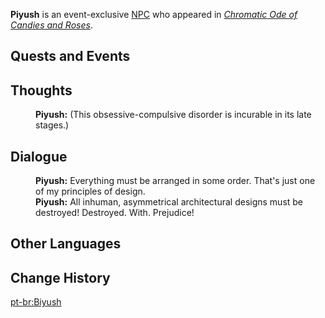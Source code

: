 {{Meta
<!-- Remove this template after adding the missing info -->
|missing_NPC_profile  = yes
}}
{{Character Infobox
|type             = Event NPC
|image            = NPC Piyush.png
|realname         = <!-- Optional, if different from in-game name -->
|deceased         = <!-- Past (for deceased prior to events of the game) or free response -->
|region           = Sumeru
|location         = Sumeru
|affiliation      = Kshahrewar
|title            = 

|ancestry         = <!-- Clan/family -->
|father           = 
|mother           = 
|spouse           = 
|sibling          = 
|child            = 
|relative         = 

|voiceEN          = 
|voiceCN          = 
|voiceJP          = 
|voiceKR          = 
}}
'''Piyush''' is an event-exclusive [[NPC]] who appeared in ''[[Chromatic Ode of Candies and Roses]]''.
<!--
==Location==
{{subst:#tag:gallery|
NPC Location {{subst:#titleparts:{{subst:PAGENAME}}}}.png{{subst:!}}{{subst:#titleparts:{{subst:PAGENAME}}}}'s location
NPC Location {{subst:#titleparts:{{subst:PAGENAME}}}} Context.png{{subst:!}}Additional context
}}
-->
<!--
==Profile==
Detailed story/lore information goes here.
''(To be added.)''

===Appearance===
Keep appearance section short and concise. Limit to 2 paragraphs with 3-4 sentences each.
''(To be added.)''
-->
==Quests and Events==
{{Quests and Events}}

==Thoughts==
{{All Schemes to Know Explanation|name=Piyush}}
{{Dialogue Start}}
:'''Piyush:''' (This obsessive-compulsive disorder is incurable in its late stages.)
{{Dialogue End}}

==Dialogue==
{{Dialogue Start}}
:'''Piyush:''' Everything must be arranged in some order. That's just one of my principles of design.
:'''Piyush:''' All inhuman, asymmetrical architectural designs must be destroyed! Destroyed. With. Prejudice!
{{Dialogue End}}

==Other Languages==
{{Other Languages|default_hidden=1
|en      = Piyush
|zhs     = 比于什
|zhs_rm  = 
|zht     = 比於什
|zht_rm  = 
|ja      = ピユシュ
|ja_rm   = 
|ko      = 피유시
|es      = Piyush
|fr      = Piyush
|ru      = Пиюш
|th      = Piyush
|vi      = Piyush
|de      = Piyush
|id      = Piyush
|pt      = Biyush
|tr      = Piyush
|it      = Piyush
}}

==Change History==
{{Change History|5.1}}
<!--
==References==
{{Reflist}}
-->

[[pt-br:Biyush]]